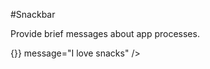 
<Meta title="Components/Snackbar" component={Snackbar} />

#Snackbar

Provide brief messages about app processes.

<Canvas>
  <Story name="default">
    <Snackbar
      anchorOrigin={{ vertical: 'top', horizontal: 'center' }}
      open
      onClose={() => {}}
      message="I love snacks"
    />
  </Story>
</Canvas>